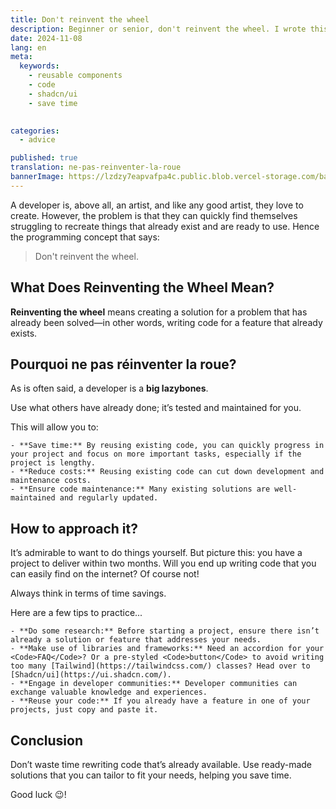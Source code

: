```yaml
---
title: Don't reinvent the wheel
description: Beginner or senior, don't reinvent the wheel. I wrote this article precisely because I see many people struggling to redo what already exists. This article will give you some tips to avoid making the same mistakes.
date: 2024-11-08
lang: en
meta:
  keywords:
    - reusable components
    - code
    - shadcn/ui
    - save time
   

categories:
  - advice

published: true
translation: ne-pas-reinventer-la-roue
bannerImage: https://lzdzy7eapvafpa4c.public.blob.vercel-storage.com/bannerPosts/en-wheel.jpg
---
```


<MdxImage
  isBanner="true"
  alt="banner - quel-langage-apprendre"
  path="banner/en-wheel.jpg"
/>

A developer is, above all, an artist, and like any good artist, they love to create. However, the problem is that they can quickly find themselves struggling to recreate things that already exist and are ready to use. Hence the programming concept that says:

> Don't reinvent the wheel.

## What Does Reinventing the Wheel Mean?

**Reinventing the wheel** means creating a solution for a problem that has already been solved—in other words, writing code for a feature that already exists.

## Pourquoi ne pas réinventer la roue?

As is often said, a developer is a **big lazybones**.

<Callout type="info">
  <div className="not-last-margin-bottom">
    Use what others have already done; it’s tested and maintained for you.
  </div>
</Callout>

This will allow you to:

    - **Save time:** By reusing existing code, you can quickly progress in your project and focus on more important tasks, especially if the project is lengthy.
    - **Reduce costs:** Reusing existing code can cut down development and maintenance costs.
    - **Ensure code maintenance:** Many existing solutions are well-maintained and regularly updated.

## How to approach it?

It’s admirable to want to do things yourself. But picture this: you have a project to deliver within two months. Will you end up writing code that you can easily find on the internet? Of course not!

<Callout type="info">
  <div className="not-last-margin-bottom">
    Always think in terms of time savings.
  </div>
</Callout>

Here are a few tips to practice...

    - **Do some research:** Before starting a project, ensure there isn’t already a solution or feature that addresses your needs.
    - **Make use of libraries and frameworks:** Need an accordion for your <Code>FAQ</Code>? Or a pre-styled <Code>button</Code> to avoid writing too many [Tailwind](https://tailwindcss.com/) classes? Head over to [Shadcn/ui](https://ui.shadcn.com/).
    - **Engage in developer communities:** Developer communities can exchange valuable knowledge and experiences.
    - **Reuse your code:** If you already have a feature in one of your projects, just copy and paste it.

## Conclusion

Don’t waste time rewriting code that’s already available. Use ready-made solutions that you can tailor to fit your needs, helping you save time.

Good luck 😉!
